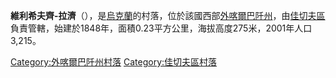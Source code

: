 {{coord|48|7|33|N|23|41|51|E|scale:30000|display=title}}

'''維利希夫齊-拉濟'''（{{lang-uk|Вільхівці-Лази}}），是[[烏克蘭|烏克蘭]]的村落，位於該國西部[[外喀爾巴阡州|外喀爾巴阡州]]，由[[佳切夫區|佳切夫區]]負責管轄，始建於1848年，面積0.23平方公里，海拔高度275米，2001年人口3,215。

{{DEFAULTSORT:Вільхівці-Лази}}

[[Category:外喀爾巴阡州村落|Category:外喀爾巴阡州村落]]
[[Category:佳切夫區村落|Category:佳切夫區村落]]


{{Zakarpattia-geo-stub}}